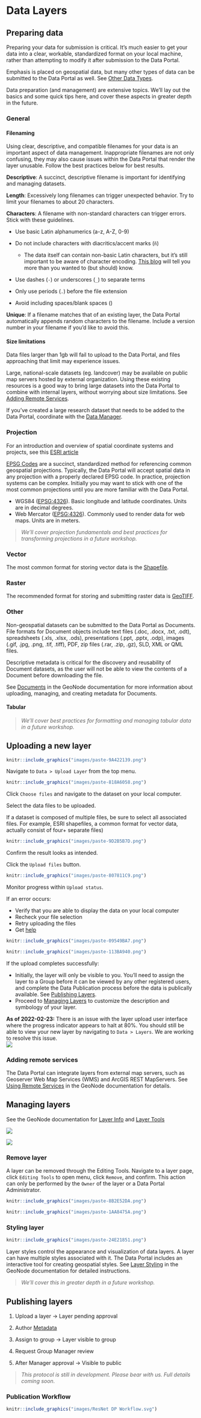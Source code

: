 # Data Layers

## Preparing data

Preparing your data for submission is critical. It's much easier to get your data into a clear, workable, standardized format on your local machine, rather than attempting to modify it after submission to the Data Portal.

Emphasis is placed on geospatial data, but many other types of data can be submitted to the Data Portal as well. See [Other Data Types](#other).

Data preparation (and management) are extensive topics. We'll lay out the basics and some quick tips here, and cover these aspects in greater depth in the future.

### General

#### Filenaming

Using clear, descriptive, and compatible filenames for your data is an important aspect of data management. Inappropriate filenames are not only confusing, they may also cause issues within the Data Portal that render the layer unusable. Follow the best practices below for best results.

**Descriptive**: A succinct, descriptive filename is important for identifying and managing datasets.

**Length**: Excessively long filenames can trigger unexpected behavior. Try to limit your filenames to about 20 characters.

**Characters**: A filename with non-standard characters can trigger errors. Stick with these guidelines.

-   Use basic Latin alphanumerics (a-z, A-Z, 0-9)

-   Do not include characters with diacritics/accent marks (`ñ`)

    -   The data itself can contain non-basic Latin characters, but it's still important to be aware of character encoding. [This blog](https://www.joelonsoftware.com/2003/10/08/the-absolute-minimum-every-software-developer-absolutely-positively-must-know-about-unicode-and-character-sets-no-excuses/){target="_blank"} will tell you more than you wanted to (but should) know.

-   Use dashes (`-`) or underscores (`_`) to separate terms

-   Only use periods (`.`) before the file extension

-   Avoid including spaces/blank spaces ()

**Unique**: If a filename matches that of an existing layer, the Data Portal automatically appends random characters to the filename. Include a version number in your filename if you'd like to avoid this.

#### Size limitations

Data files larger than 1gb will fail to upload to the Data Portal, and files approaching that limit may experience issues.

<!-- Raster datatype can help. Subsetting. Aggregation -->

Large, national-scale datasets (eg. landcover) may be available on public map servers hosted by external organization. Using these existing resources is a good way to bring large datasets into the Data Portal to combine with internal layers, without worrying about size limitations. See [Adding Remote Services](#adding-remote-services).

If you've created a large research dataset that needs to be added to the Data Portal, coordinate with the [Data Manager](#getting-help).

### Projection

For an introduction and overview of spatial coordinate systems and projects, see this [ESRI article](https://pro.arcgis.com/en/pro-app/latest/help/mapping/properties/coordinate-systems-and-projections.htm){target="_blank"}

[EPSG Codes](https://en.wikipedia.org/wiki/EPSG_Geodetic_Parameter_Dataset){target="_blank"} are a succinct, standardized method for referencing common geospatial projections. Typically, the Data Portal will accept spatial data in any projection with a properly declared EPSG code. In practice, projection systems can be complex. Initially you may want to stick with one of the most common projections until you are more familiar with the Data Portal.

-   WGS84 ([EPSG:4326](https://epsg.io/4326){target="_blank"}). Basic longitude and latitude coordinates. Units are in decimal degrees.
-   Web Mercator ([EPSG:4326](https://epsg.io/4326){target="_blank"}). Commonly used to render data for web maps. Units are in meters. <!-- -statcan --> <!-- geographic conformal equidistant equal area -->

> *We'll cover projection fundamentals and best practices for transforming projections in a future workshop.*

<!-- -   distort matrix/indicator -->

<!-- #### Reprojecting -->

<!-- ##### Resampling -->

<!-- - Nearest neighbor -->

<!-- - Majority -->

<!-- - Bilinear -->

<!-- - Cubic -->

<!-- ##### Software -->

<!-- -   Esri -->

<!-- -   Qgis -->

<!-- -   Gdal -->

<!-- -   r -->

<!-- -   python -->

### Vector

The most common format for storing vector data is the [Shapefile](https://en.wikipedia.org/wiki/Shapefile){target="_blank"}.

<!-- geojson -->

<!-- csv -->

### Raster

The recommended format for storing and submitting raster data is [GeoTIFF](https://en.wikipedia.org/wiki/GeoTIFF){target="_blank"}.

<!-- Tip-get your data how you want it locally first. Datatype, min max na. -->

### Other {#other}

Non-geospatial datasets can be submitted to the Data Portal as Documents. File formats for Document objects include text files (.doc, .docx, .txt, .odt), spreadsheets (.xls, .xlsx, .ods), presentations (.ppt, .pptx, .odp), images (.gif, .jpg, .png, .tif, .tiff), PDF, zip files (.rar, .zip, .gz), SLD, XML or QML files.

Descriptive metadata is critical for the discovery and reusability of Document datasets, as the user will not be able to view the contents of a Document before downloading the file.

See [Documents](https://docs.geonode.org/en/3.2.x/usage/managing_documents/uploading_documents.html#uploading-documents){target="_blank"} in the GeoNode documentation for more information about uploading, managing, and creating metadata for Documents.

#### Tabular

> *We'll cover best practices for formatting and managing tabular data in a future workshop.*

<!-- Tidy xls, but csv better col types -->

## Uploading a new layer

::: two-col
```r

knitr::include_graphics("images/paste-9A422139.png")

```

Navigate to `Data > Upload Layer` from the top menu.
:::

::: two-col
```r

knitr::include_graphics("images/paste-818A6058.png")

```

Click `Choose files` and navigate to the dataset on your local computer.

Select the data files to be uploaded.

If a dataset is composed of multiple files, be sure to select all associated files. For example, ESRI shapefiles, a common format for vector data, actually consist of four+ separate files)
:::

::: two-col
```r

knitr::include_graphics("images/paste-9D2B5B7D.png")

```

Confirm the result looks as intended.

Click the `Upload files` button.
:::

::: two-col
```r

knitr::include_graphics("images/paste-807811C9.png")

```

Monitor progress within `Upload status`.

If an error occurs:

-   Verify that you are able to display the data on your local computer
-   Recheck your file selection
-   Retry uploading the files
-   Get [help](#getting-help)
:::

::: two-col
```r

knitr::include_graphics("images/paste-09549BA7.png")

```

```r

knitr::include_graphics("images/paste-113BA940.png")

```

If the upload completes successfully:

-   Initially, the layer will only be visible to you. You'll need to assign the layer to a Group before it can be viewed by any other registered users, and complete the Data Publication process before the data is publically available. See [Publishing Layers](#publishing-layers).
-   Proceed to [Managing Layers](#managing-layers) to customize the description and symbology of your layer.
:::

::: {.infobox .info}
**As of 2022-02-23:** There is an issue with the layer upload user interface where the progress indicator appears to halt at 80%. You should still be able to view your new layer by navigating to `Data > Layers`. We are working to resolve this issue. \
![](images/paste-9E5EC659.png)
:::

### Adding remote services {#adding-remote-services}

The Data Portal can integrate layers from external map servers, such as Geoserver Web Map Services (WMS) and ArcGIS REST MapServers. See [Using Remote Services](https://docs.geonode.org/en/3.2.x/usage/managing_layers/using_remote_services.html){target="_blank"} in the GeoNode documentation for details.

## Managing layers {#managing-layers}

See the GeoNode documentation for [Layer Info](https://docs.geonode.org/en/3.2.x/usage/managing_layers/layer_info.html){target="_blank"} and [Layer Tools](https://docs.geonode.org/en/3.2.x/usage/managing_layers/layer_info.html#layer-tools){target="_blank"}

![](images/paste-27523B05.png)

![](images/paste-8B2E52DA.png)

### Remove layer

A layer can be removed through the Editing Tools. Navigate to a layer page, click `Editing Tools` to open menu, click `Remove`, and confirm. This action can only be performed by the `Owner` of the layer or a Data Portal Administrator.

::: three-col
```r

knitr::include_graphics("images/paste-8B2E52DA.png")

```

```r

knitr::include_graphics("images/paste-1AA8475A.png")

```
:::

### Styling layer

::: two-col
```r

knitr::include_graphics("images/paste-24E21851.png")

```

Layer styles control the appearance and visualization of data layers. A layer can have multiple styles associated with it. The Data Portal includes an interactive tool for creating geospatial styles. See [Layer Styling](https://docs.geonode.org/en/3.2.x/usage/managing_layers/layer_styling.html){target="_blank"} in the GeoNode documentation for detailed instructions.

> *We'll cover this in greater depth in a future workshop.*

<!-- Uploading SLD -->
:::

## Publishing layers {#publishing-layers}

1.  Upload a layer -> Layer pending approval

2.  Author [Metadata](#metadata)

3.  Assign to group -> Layer visible to group

4.  Request Group Manager review

5.  After Manager approval -> Visible to public

> *This protocol is still in development. Please bear with us. Full details coming soon.*

### Publication Workflow

```r

knitr::include_graphics("images/ResNet DP Workflow.svg")

```
